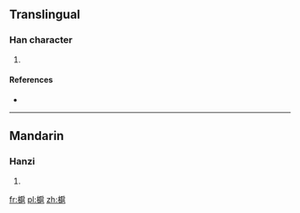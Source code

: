 ==Translingual==

===Han character===
{{Han char|rn=75|rad=木|as=11|sn=15|four=42917|canj=DHSU,DISU}}

# {{defn|Han|sort=木11}}

====References====
* {{Han ref|kx=0548.010|dkj=15380|dj=0935.200|hdz=21285.010|uh=69F4|ud=27124|bh=E5EE|bd=58862}}

----

==Mandarin==

===Hanzi===
{{cmn-hanzi|pin=[[hù]] ([[hu4]]), [[niè]] ([[nie4]])|wg=hu<sup>4</sup>, nieh<sup>4</sup>}}

# {{defn|lang=cmn|sort=木11}}

[[fr:槴]]
[[pl:槴]]
[[zh:槴]]